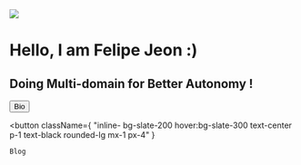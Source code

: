 
<div>
<Image
  src={"/images/bio/profile.jpg"}
  width={500}
  height={500}
  className="mx-auto sm:rounded-xl mb-5"
/>
<h1 className="mx-auto text-center text-3xl font-bold mb-4"> Hello, I am Felipe Jeon :) </h1>
<h2 className="mx-auto text-center text-2xl mb-6"> Doing Multi-domain for Better Autonomy !</h2>
<div className="mx-auto flex flex-row items-center justify-center">
  <button
    className={
      "inline- bg-slate-200 hover:bg-slate-300 text-center text-black p-1 rounded-lg mx-1 px-4"
    }
  >
    Bio
  </button>

  <button
  className={
    "inline- bg-slate-200 hover:bg-slate-300 text-center p-1 text-black rounded-lg  mx-1  px-4"
  }
  >
    Blog
  </button>
</div>
</div>
